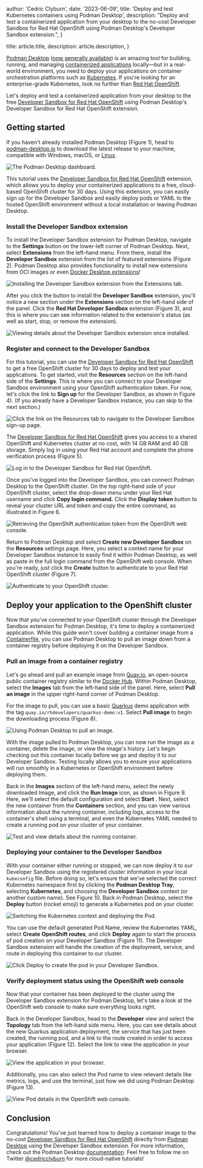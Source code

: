 
  author: 'Cedric Clyburn',
  date: '2023-06-09',
  title: 'Deploy and test Kubernetes containers using Podman Desktop',
  description: "Deploy and test a containerized application from your desktop to the no-cost Developer Sandbox for Red Hat OpenShift using Podman Desktop's Developer Sandbox extension.",
}

  title: article.title,
  description: article.description,
}


[Podman Desktop](https://podman-desktop.io/) ([now generally available](https://developers.redhat.com/articles/2023/05/23/podman-desktop-now-generally-available)) is an amazing tool for building, running, and managing [containerized applications](https://developers.redhat.com/topics/containers) locally—but in a real-world environment, you need to deploy your applications on container orchestration platforms such as [Kubernetes](https://kubernetes.io/). If you're looking for an enterprise-grade Kubernetes, look no further than [Red Hat OpenShift](https://www.redhat.com/en/technologies/cloud-computing/openshift).

Let's deploy and test a containerized application from your desktop to the free [Developer Sandbox for Red Hat OpenShift](https://developers.redhat.com/developer-sandbox) using Podman Desktop's Developer Sandbox for Red Hat OpenShift extension.

## Getting started

If you haven't already installed Podman Desktop (Figure 1), head to [podman-desktop.io](https://podman-desktop.io/) to download the latest release to your machine, compatible with Windows, macOS, or [Linux](https://developers.redhat.com/topics/linux/).

<Image src={podmanDesktop} alt="The Podman Desktop dashboard." />

This tutorial uses the [Developer Sandbox for Red Hat OpenShift](https://developers.redhat.com/developer-sandbox) extension, which allows you to deploy your containerized applications to a free, cloud-based OpenShift cluster for 30 days.  Using this extension, you can easily sign up for the Developer Sandbox and easily deploy pods or YAML to the hosted OpenShift environment without a local installation or leaving Podman Desktop.

### Install the Developer Sandbox extension

To install the Developer Sandbox extension for Podman Desktop, navigate to the **Settings** button on the lower-left corner of Podman Desktop. Next, select **Extensions** from the left-hand menu. From there, install the **Developer Sandbox** extension from the list of featured extensions (Figure 2). Podman Desktop also provides functionality to install new extensions from OCI images or even [Docker Desktop extensions](https://podman-desktop.io/extend)!

<Image src={podmanDesktopExtensions} alt="Installing the Developer Sandbox extension from the Extensions tab." />

After you click the button to install the **Developer Sandbox** extension, you'll notice a new section under the **Extensions** section on the left-hand side of the panel. Click the **Red Hat Developer Sandbox** extension (Figure 3), and this is where you can see information related to the extension's status (as well as start, stop, or remove the extension).

<Image src={podmanDesktopExtensionStatus} alt="Viewing details about the Developer Sandbox extension once installed." />

### Register and connect to the Developer Sandbox

For this tutorial, you can use the [Developer Sandbox for Red Hat OpenShift](https://developers.redhat.com/developer-sandbox) to get a free OpenShift cluster for 30 days to deploy and test your applications. To get started, visit the **Resources** section on the left-hand side of the **Settings**. This is where you can connect to your Developer Sandbox environment using your OpenShift authentication token. For now, let's click the link to **Sign up** for the Developer Sandbox, as shown in Figure 4). (If you already have a Developer Sandbox instance, you can skip to the next section.)

<Image src={podmanDesktopSandboxSignup} alt="Click the link on the Resources tab to navigate to the Developer Sandbox sign-up page." />

The [Developer Sandbox for Red Hat OpenShift](https://developers.redhat.com/developer-sandbox) gives you access to a shared OpenShift and Kubernetes cluster at no cost, with 14 GB RAM and 40 GB storage. Simply log in using your Red Hat account and complete the phone verification process (Figure 5).

<Image src={developerSandboxSignup} alt="Log in to the Developer Sandbox for Red Hat OpenShift." />

Once you've logged into the Developer Sandbox, you can connect Podman Desktop to the OpenShift cluster. On the top right-hand side of your OpenShift cluster, select the drop-down menu under your Red Hat username and click **Copy login command.** Click the **Display token** button to reveal your cluster URL and token and copy the entire command, as illustrated in Figure 6.

<Image src={developerSandboxAuthenticationToken} alt="Retrieving the OpenShift authentication token from the OpenShift web console." />

Return to Podman Desktop and select **Create new Developer Sandbox** on the **Resources** settings page. Here, you select a context name for your Developer Sandbox instance to easily find it within Podman Desktop, as well as paste in the full login command from the OpenShift web console. When you're ready, just click the **Create** button to authenticate to your Red Hat OpenShift cluster (Figure 7).

<Image src={podmanDesktopNewSandbox} alt="Authenticate to your OpenShift cluster." />

## Deploy your application to the OpenShift cluster

Now that you've connected to your OpenShift cluster through the Developer Sandbox extension for Podman Desktop, it's time to deploy a containerized application. While this guide won't cover building a container image from a [Containerfile](https://www.mankier.com/5/Containerfile), you can use Podman Desktop to pull an image down from a container registry before deploying it on the Developer Sandbox.

### Pull an image from a container registry

Let's go ahead and pull an example image from [Quay.io](https://quay.io/), an open-source public container registry similar to the [Docker Hub](https://hub.docker.com/). Within Podman Desktop, select the **Images** tab from the left-hand side of the panel. Here, select **Pull an image** in the upper right-hand corner of Podman Desktop.

For the image to pull, you can use a basic [Quarkus](https://developers.redhat.com/products/quarkus/getting-started) demo application with the tag `quay.io/rhdevelopers/quarkus-demo:v1`. Select **Pull image** to begin the downloading process (Figure 8).

<Image src={podmanDesktopQuarkusImage} alt="Using Podman Desktop to pull an image." />

With the image pulled to Podman Desktop, you can now run the image as a container, delete the image, or view the image's history. Let's begin checking out this container locally before we go and deploy it to our Developer Sandbox. Testing locally allows you to ensure your applications will run smoothly in a Kubernetes or OpenShift environment before deploying them.

Back in the **Images** section of the left-hand menu, select the newly downloaded Image, and click the **Run Image** icon, as shown in Figure 9. Here, we'll select the default configuration and select **Start** . Next, select the new container from the **Containers** section, and you can view various information about the running container, including logs, access to the container's shell using a terminal, and even the Kubernetes YAML needed to create a running pod on your cluster of your container.

<Image src={podmanDesktopRunContainer} alt="Test and view details about the running container." />

### Deploying your container to the Developer Sandbox

With your container either running or stopped, we can now deploy it to our Developer Sandbox using the registered cluster information in your local `kubeconfig` file. Before doing so, let's ensure that we've selected the correct Kubernetes namespace first by clicking the **Podman Desktop Tray**, selecting **Kubernetes**, and choosing the **Developer Sandbox** context (or another custom name). See Figure 10. Back in Podman Desktop, select the **Deploy** button (rocket emoji) to generate a Kubernetes pod on your cluster.

<Image src={podmanDesktopDeployKubernetes} alt="Switching the Kubernetes context and deploying the Pod." />

You can use the default generated Pod Name, review the Kubernetes YAML, select **Create** **OpenShift routes**, and click **Deploy** again to start the process of pod creation on your Developer Sandbox (Figure 11). The Developer Sandbox extension will handle the creation of the deployment, service, and route in deploying this container to our cluster.

<Image src={podmanDesktopDeployButton} alt="Click Deploy to create the pod in your Developer Sandbox." />

### Verify deployment status using the OpenShift web console

Now that your container has been deployed to the cluster using the Developer Sandbox extension for Podman Desktop, let's take a look at the OpenShift web console to make sure everything looks right.

Back in the Developer Sandbox, head to the **Developer** view and select the **Topology** tab from the left-hand side menu. Here, you can see details about the new Quarkus application deployment, the service that has just been created, the running pod, and a link to the route created in order to access your application (Figure 12). Select the link to view the application in your browser.

<Image src={developerSandboxVerifyDeployment} alt="View the application in your browser." />

Additionally, you can also select the Pod name to view relevant details like metrics, logs, and use the terminal, just how we did using Podman Desktop (Figure 13).

<Image src={developerSandboxPodLogs} alt="View Pod details in the OpenShift web console." />

## Conclusion

Congratulations! You've just learned how to deploy a container image to the no-cost [Developer Sandbox for Red Hat OpenShift](https://developers.redhat.com/developer-sandbox) directly from [Podman Desktop](https://podman-desktop.io/) using the Developer Sandbox extension. For more information, check out the Podman Desktop [documentation](https://podman-desktop.io/docs/intro). Feel free to follow me on Twitter [@cedricclyburn](https://twitter.com/cedricclyburn) for more cloud-native tutorials!
